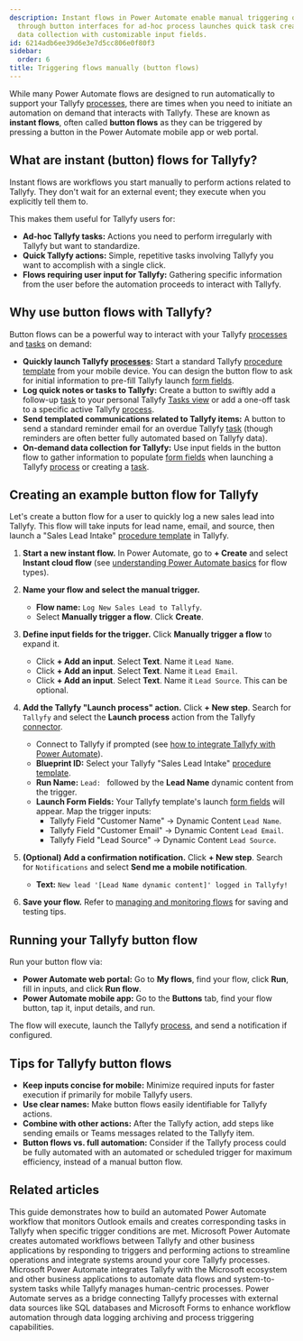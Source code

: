 ```yaml
---
description: Instant flows in Power Automate enable manual triggering of Tallyfy automations
  through button interfaces for ad-hoc process launches quick task creation and on-demand
  data collection with customizable input fields.
id: 6214adb6ee39d6e3e7d5cc806e0f80f3
sidebar:
  order: 6
title: Triggering flows manually (button flows)
---
```



While many Power Automate flows are designed to run automatically to support your Tallyfy [processes](/products/pro/tracking-and-tasks/processes/), there are times when you need to initiate an automation on demand that interacts with Tallyfy. These are known as **instant flows**, often called **button flows** as they can be triggered by pressing a button in the Power Automate mobile app or web portal.

## What are instant (button) flows for Tallyfy?

Instant flows are workflows you start manually to perform actions related to Tallyfy. They don't wait for an external event; they execute when you explicitly tell them to.

This makes them useful for Tallyfy users for:

*   **Ad-hoc Tallyfy tasks:** Actions you need to perform irregularly with Tallyfy but want to standardize.
*   **Quick Tallyfy actions:** Simple, repetitive tasks involving Tallyfy you want to accomplish with a single click.
*   **Flows requiring user input for Tallyfy:** Gathering specific information from the user before the automation proceeds to interact with Tallyfy.

## Why use button flows with Tallyfy?

Button flows can be a powerful way to interact with your Tallyfy [processes](/products/pro/tracking-and-tasks/processes/) and [tasks](/products/pro/tracking-and-tasks/tasks/) on demand:

*   **Quickly launch Tallyfy [processes](/products/pro/tracking-and-tasks/processes/):** Start a standard Tallyfy [procedure template](/products/pro/documenting/templates/) from your mobile device. You can design the button flow to ask for initial information to pre-fill Tallyfy launch [form fields](/products/pro/tracking-and-tasks/tasks/what-are-form-fields-in-tallyfy/).
*   **Log quick notes or tasks to Tallyfy:** Create a button to swiftly add a follow-up [task](/products/pro/tracking-and-tasks/tasks/) to your personal Tallyfy [Tasks view](/products/pro/tracking-and-tasks/tasks-view/) or add a one-off task to a specific active Tallyfy [process](/products/pro/tracking-and-tasks/processes/).
*   **Send templated communications related to Tallyfy items:** A button to send a standard reminder email for an overdue Tallyfy [task](/products/pro/tracking-and-tasks/tasks/) (though reminders are often better fully automated based on Tallyfy data).
*   **On-demand data collection for Tallyfy:** Use input fields in the button flow to gather information to populate [form fields](/products/pro/tracking-and-tasks/tasks/what-are-form-fields-in-tallyfy/) when launching a Tallyfy [process](/products/pro/tracking-and-tasks/processes/) or creating a [task](/products/pro/tracking-and-tasks/tasks/).

## Creating an example button flow for Tallyfy

Let's create a button flow for a user to quickly log a new sales lead into Tallyfy. This flow will take inputs for lead name, email, and source, then launch a "Sales Lead Intake" [procedure template](/products/pro/documenting/templates/) in Tallyfy.

<Steps>

1.  **Start a new instant flow.**
    In Power Automate, go to **+ Create** and select **Instant cloud flow** (see [understanding Power Automate basics](/products/pro/integrations/middleware/power-automate/understanding-power-automate-basics/) for flow types).

2.  **Name your flow and select the manual trigger.**
    *   **Flow name:** `Log New Sales Lead to Tallyfy`.
    *   Select **Manually trigger a flow**. Click **Create**.



3.  **Define input fields for the trigger.**
    Click **Manually trigger a flow** to expand it.
    *   Click **+ Add an input**. Select **Text**. Name it `Lead Name`.
    *   Click **+ Add an input**. Select **Text**. Name it `Lead Email`.
    *   Click **+ Add an input**. Select **Text**. Name it `Lead Source`. This can be optional.



4.  **Add the Tallyfy "Launch process" action.**
    Click **+ New step**. Search for `Tallyfy` and select the **Launch process** action from the Tallyfy [connector](/products/pro/integrations/middleware/power-automate/how-can-i-integrate-tallyfy-with-microsoft-power-automate/).
    *   Connect to Tallyfy if prompted (see [how to integrate Tallyfy with Power Automate](/products/pro/integrations/middleware/power-automate/how-can-i-integrate-tallyfy-with-microsoft-power-automate/)).
    *   **Blueprint ID:** Select your Tallyfy "Sales Lead Intake" [procedure template](/products/pro/documenting/templates/).
    *   **Run Name:** `Lead: ` followed by the **Lead Name** dynamic content from the trigger.
    *   **Launch Form Fields:** Your Tallyfy template's launch [form fields](/products/pro/tracking-and-tasks/tasks/what-are-form-fields-in-tallyfy/) will appear. Map the trigger inputs:
        *   Tallyfy Field "Customer Name" -> Dynamic Content `Lead Name`.
        *   Tallyfy Field "Customer Email" -> Dynamic Content `Lead Email`.
        *   Tallyfy Field "Lead Source" -> Dynamic Content `Lead Source`.



5.  **(Optional) Add a confirmation notification.**
    Click **+ New step**. Search for `Notifications` and select **Send me a mobile notification**.
    *   **Text:** `New lead '[Lead Name dynamic content]' logged in Tallyfy!`

6.  **Save your flow.** Refer to [managing and monitoring flows](/products/pro/integrations/middleware/power-automate/managing-and-monitoring-power-automate-flows/) for saving and testing tips.

</Steps>

## Running your Tallyfy button flow

Run your button flow via:

*   **Power Automate web portal:** Go to **My flows**, find your flow, click **Run**, fill in inputs, and click **Run flow**.
*   **Power Automate mobile app:** Go to the **Buttons** tab, find your flow button, tap it, input details, and run.

The flow will execute, launch the Tallyfy [process](/products/pro/tracking-and-tasks/processes/), and send a notification if configured.

## Tips for Tallyfy button flows

*   **Keep inputs concise for mobile:** Minimize required inputs for faster execution if primarily for mobile Tallyfy users.
*   **Use clear names:** Make button flows easily identifiable for Tallyfy actions.
*   **Combine with other actions:** After the Tallyfy action, add steps like sending emails or Teams messages related to the Tallyfy item.
*   **Button flows vs. full automation:** Consider if the Tallyfy process could be fully automated with an automated or scheduled trigger for maximum efficiency, instead of a manual button flow.


## Related articles
<CardGrid>
<LinkTitleCard header="<b>Power Automate > Creating your first flow in Power Automate</b>" href="/products/pro/integrations/middleware/power-automate/creating-your-first-flow-in-power-automate/" > This guide demonstrates how to build an automated Power Automate workflow that monitors Outlook emails and creates corresponding tasks in Tallyfy when specific trigger conditions are met. </LinkTitleCard>
<LinkTitleCard header="<b>Power Automate > Understanding Power Automate basics</b>" href="/products/pro/integrations/middleware/power-automate/understanding-power-automate-basics/" > Microsoft Power Automate creates automated workflows between Tallyfy and other business applications by responding to triggers and performing actions to streamline operations and integrate systems around your core Tallyfy processes. </LinkTitleCard>
<LinkTitleCard header="<b>Middleware > Power Automate</b>" href="/products/pro/integrations/middleware/power-automate/" > Microsoft Power Automate integrates Tallyfy with the Microsoft ecosystem and other business applications to automate data flows and system-to-system tasks while Tallyfy manages human-centric processes. </LinkTitleCard>
<LinkTitleCard header="<b>Power Automate > Connecting Power Automate to external data sources</b>" href="/products/pro/integrations/middleware/power-automate/connecting-power-automate-to-external-data/" > Power Automate serves as a bridge connecting Tallyfy processes with external data sources like SQL databases and Microsoft Forms to enhance workflow automation through data logging archiving and process triggering capabilities. </LinkTitleCard>
</CardGrid>